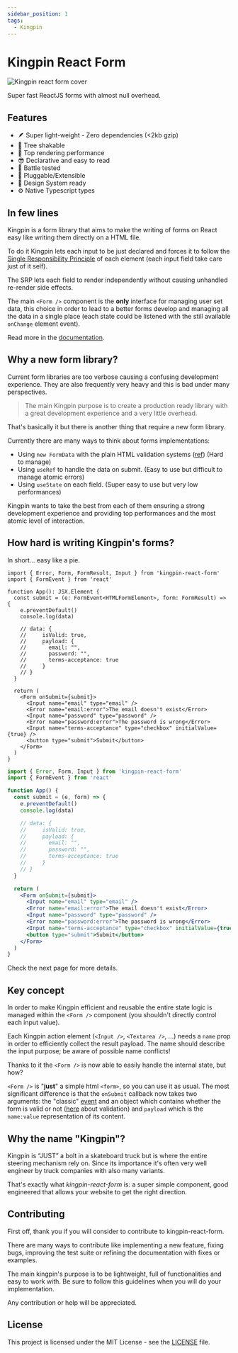 ```yaml
---
sidebar_position: 1
tags:
  - Kingpin
---
```



# Kingpin React Form

![Kingpin react form cover](https://raw.githubusercontent.com/Valerioageno/kingpin-react-form/main/Cover.png 'Kingpin React Form')

Super fast ReactJS forms with almost null overhead.

## Features

- 🪶 Super light-weight - Zero dependencies (<2kb gzip)
- 🌲 Tree shakable
- 🎯 Top rendering performance
- 😎 Declarative and easy to read
- 🔫 Battle tested
- 🔌 Pluggable/Extensible
- 🔖 Design System ready
- ⚙️ Native Typescript types

## In few lines

Kingpin is a form library that aims to make the writing of forms on React easy like writing them directly
on a HTML file.

To do it Kingpin lets each input to be just declared and forces it to follow the [Single
Responsibility Principle](https://en.wikipedia.org/wiki/Single-responsibility_principle)
of each element (each input field take care just of it self).

The SRP lets each field to render independently without causing unhandled re-render side effects.

The main `<Form />` component is the **only** interface for managing user set data, this choice in order to
lead to a better forms develop and managing all the data in a single place (each state could be listened with the
still available `onChange` element event).

Read more in the [documentation](https://kingpin-react-form.vercel.app/docs/intro).

## Why a new form library?

Current form libraries are too verbose causing a confusing development experience.
They are also frequently very heavy and this is bad under many perspectives.

> The main Kingpin purpose is to create a production ready library with a great
> development experience and a very little overhead.

That's basically it but there is another thing that require a new form library.

Currently there are many ways to think about forms implementations:

- Using `new FormData` with the plain HTML validation systems ([ref](https://react.dev/reference/react-dom/components/input#reading-the-input-values-when-submitting-a-form)) (Hard to manage)
- Using `useRef` to handle the data on submit. (Easy to use but difficult to manage atomic errors)
- Using `useState` on each field. (Super easy to use but very low performances)

Kingpin wants to take the best from each of them ensuring a strong development experience
and providing top performances and the most atomic level of interaction.

## How hard is writing Kingpin's forms?

In short... easy like a pie.

<Tabs>
<TabItem value="typescript" label="Typescript">

```tsx
import { Error, Form, FormResult, Input } from 'kingpin-react-form'
import { FormEvent } from 'react'

function App(): JSX.Element {
  const submit = (e: FormEvent<HTMLFormElement>, form: FormResult) => {
    e.preventDefault()
    console.log(data)

    // data: {
    //     isValid: true,
    //     payload: {
    //       email: "",
    //       password: "",
    //       terms-acceptance: true
    //     }
    // }
  }

  return (
    <Form onSubmit={submit}>
      <Input name="email" type="email" />
      <Error name="email:error">The email doesn't exist</Error>
      <Input name="password" type="password" />
      <Error name="password:error">The password is wrong</Error>
      <Input name="terms-acceptance" type="checkbox" initialValue={true} />
      <button type="submit">Submit</button>
    </Form>
  )
}
```

</TabItem>
<TabItem value="javascript" label="Javascript">

```jsx
import { Error, Form, Input } from 'kingpin-react-form'
import { FormEvent } from 'react'

function App() {
  const submit = (e, form) => {
    e.preventDefault()
    console.log(data)

    // data: {
    //     isValid: true,
    //     payload: {
    //       email: "",
    //       password: "",
    //       terms-acceptance: true
    //     }
    // }
  }

  return (
    <Form onSubmit={submit}>
      <Input name="email" type="email" />
      <Error name="email:error">The email doesn't exist</Error>
      <Input name="password" type="password" />
      <Error name="password:error">The password is wrong</Error>
      <Input name="terms-acceptance" type="checkbox" initialValue={true} />
      <button type="submit">Submit</button>
    </Form>
  )
}
```

</TabItem>
</Tabs>

Check the next page for more details.

## Key concept

In order to make Kingpin efficient and reusable the entire state logic is managed
within the `<Form />` component (you shouldn't directly control each input value).

Each Kingpin action element (`<Input />`, `<Textarea />`, ...) needs a `name` prop in order
to efficiently collect the result payload. The name should describe the
input purpose; be aware of possible name conflicts!

Thanks to it the `<Form />` is now able to easily handle the internal state, but how?

`<Form />` is "**just**" a simple html `<form>`, so you can use it as usual. The most significant
difference is that the `onSubmit` callback now takes two arguments: the "classic"
[event](https://developer.mozilla.org/en-US/docs/Web/API/SubmitEvent) and an object
which contains whether the form is valid or not ([here](validation)
about validation) and `payload` which is the `name:value` representation of its content.

## Why the name "Kingpin"?

Kingpin is “JUST” a bolt in a skateboard truck but is where the entire steering mechanism rely on.
Since its importance it's often very well engineer by truck companies with also many variants.

That's exactly what _kingpin-react-form_ is: a super simple component,
good engineered that allows your website to get the right direction.

## Contributing

First off, thank you if you will consider to contribute to kingpin-react-form.

There are many ways to contribute like implementing a new feature, fixing bugs, improving the test suite or refining the documentation with fixes or examples.

The main kingpin's purpose is to be lightweight, full of functionalities and easy to work with. Be sure to follow this guidelines when you will do your implementation.

Any contribution or help will be appreciated.

## License

This project is licensed under the MIT License - see the <a href="https://github.com/Valerioageno/kingpin-react-form/blob/main/LICENSE">LICENSE</a> file.
